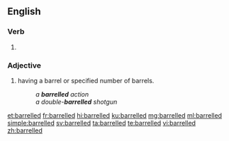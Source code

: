 ==English==

===Verb===
{{head|en|verb form}}

# {{en-past of|barrel}}

===Adjective===
{{en-adj|-}}

# {{context|firearms|lang=en}} having a barrel or specified number of barrels.
#: ''a '''barrelled''' action''
#: ''a double-'''barrelled''' shotgun''

[[et:barrelled]]
[[fr:barrelled]]
[[hi:barrelled]]
[[ku:barrelled]]
[[mg:barrelled]]
[[ml:barrelled]]
[[simple:barrelled]]
[[sv:barrelled]]
[[ta:barrelled]]
[[te:barrelled]]
[[vi:barrelled]]
[[zh:barrelled]]